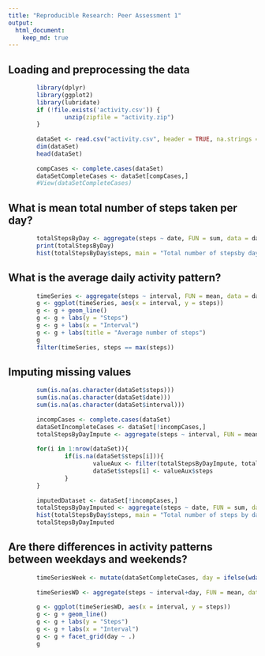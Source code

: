 ```yaml
---
title: "Reproducible Research: Peer Assessment 1"
output: 
  html_document:
    keep_md: true
---
```



## Loading and preprocessing the data
```r
        library(dplyr)
        library(ggplot2)
        library(lubridate)
        if (!file.exists('activity.csv')) {
                unzip(zipfile = "activity.zip")
        }
        
        dataSet <- read.csv("activity.csv", header = TRUE, na.strings = "NA")
        dim(dataSet)
        head(dataSet)
        
        compCases <- complete.cases(dataSet)
        dataSetCompleteCases <- dataSet[compCases,]
        #View(dataSetCompleteCases)
```

## What is mean total number of steps taken per day?
```r
        totalStepsByDay <- aggregate(steps ~ date, FUN = sum, data = dataSetCompleteCases)
        print(totalStepsByDay)
        hist(totalStepsByDay$steps, main = "Total number of stepsby day", xlab = "Steps")
```

## What is the average daily activity pattern?
```r
        timeSeries <- aggregate(steps ~ interval, FUN = mean, data = dataSetCompleteCases)
        g <- ggplot(timeSeries, aes(x = interval, y = steps))
        g <- g + geom_line() 
        g <- g + labs(y = "Steps")
        g <- g + labs(x = "Interval")
        g <- g + labs(title = "Average number of steps")
        g
        filter(timeSeries, steps == max(steps))
```

## Imputing missing values
```r
        sum(is.na(as.character(dataSet$steps)))
        sum(is.na(as.character(dataSet$date)))
        sum(is.na(as.character(dataSet$interval)))
        
        incompCases <- complete.cases(dataSet)
        dataSetIncompleteCases <- dataSet[!incompCases,]
        totalStepsByDayImpute <- aggregate(steps ~ interval, FUN = mean, data = dataSetCompleteCases)
        
        for(i in 1:nrow(dataSet)){
                if(is.na(dataSet$steps[i])){
                        valueAux <- filter(totalStepsByDayImpute, totalStepsByDayImpute$interval == dataSet$interval[i])
                        dataSet$steps[i] <- valueAux$steps
                }
        }
        
        imputedDataset <- dataSet[!incompCases,]
        totalStepsByDayImputed <- aggregate(steps ~ date, FUN = sum, data = imputedDataset)
        hist(totalStepsByDay$steps, main = "Total number of steps by day Imputed", xlab = "Steps")
        totalStepsByDayImputed
```

## Are there differences in activity patterns between weekdays and weekends?
```r
        timeSeriesWeek <- mutate(dataSetCompleteCases, day = ifelse(wday(date) %in% c(2,3,4,5,6) ,"Weekday","Weekend"))
        
        timeSeriesWD <- aggregate(steps ~ interval+day, FUN = mean, data = timeSeriesWeek)
        
        g <- ggplot(timeSeriesWD, aes(x = interval, y = steps))
        g <- g + geom_line() 
        g <- g + labs(y = "Steps")
        g <- g + labs(x = "Interval")
        g <- g + facet_grid(day ~ .)
        g
```



